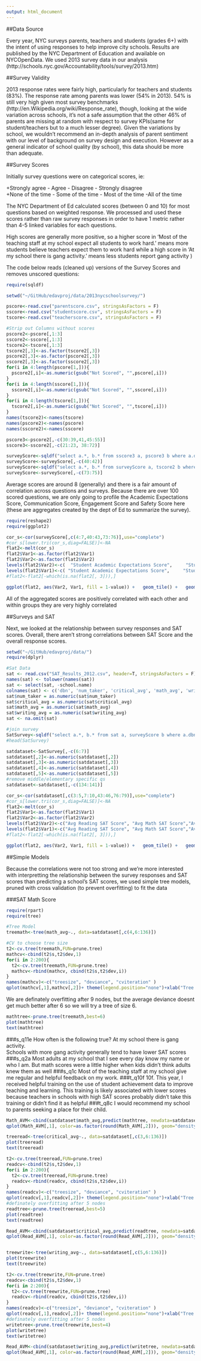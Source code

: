 ```yaml
---
output: html_document
---
```

##Data Source

Every year, NYC surveys parents, teachers and students (grades 6+) with the intent of using responses to help improve city schools.  Results are published by the NYC Department of Education and available on NYCOpenData.  We used 2013 survey data in our analysis (http://schools.nyc.gov/Accountability/tools/survey/2013.htm) 

##Survey Validity

2013 response rates were fairly high, particularly for teachers and students (83%).  The response rate among parents was lower (54% in 2013).  54% is still very high given most survey benchmarks (http://en.Wikipedia.org/wiki/Response_rate), though, looking at the wide variation across schools, it's not a safe assumption that the other 46% of parents are missing at random with respect to survey KPIs(same for student/teachers but to a much lesser degree).  Given the variations by school, we wouldn't recommend an in-depth analysis of parent sentiment with our level of background on survey design and execution.  However as a general indicator of school quality (by school), this data should be more than adequate.

##Survey Scores

Initially survey questions were on categorical scores, ie:  
 
+Strongly agree - Agree - Disagree - Strongly disagree   
+None of the time - Some of the time - Most of the time -All of the time 
 
The NYC Department of Ed calculated scores (between 0 and 10) for most questions based on weighted response.  We processed and used these scores rather than raw survey responses in order to have 1 metric rather than 4-5 linked variables for each questions.   
 
High scores are generally more positive, so a higher score in 'Most of the teaching staff at my school expect all students to work hard.' means more students believe teachers expect them to work hard while a high score in 'At my school there is gang activity.' means less students report gang activity )

The code below reads (cleaned up) versions of the Survey Scores and removes unscored questions: 

```r

require(sqldf)

setwd("~/GitHub/edavproj/data/2013nycschoolsurvey/")

pscore<-read.csv("parentscore.csv", stringsAsFactors = F)
sscore<-read.csv("studentscore.csv", stringsAsFactors = F)
tscore<-read.csv("teacherscore.csv", stringsAsFactors = F)

#Strip out Columns without scores
pscore2<-pscore[,1:3]
sscore2<-sscore[,1:3]
tscore2<-tscore[,1:3]
tscore2[,3]<-as.factor(tscore2[,3])
pscore2[,3]<-as.factor(pscore2[,3])
sscore2[,3]<-as.factor(sscore2[,3])
for(i in 4:length(pscore[1,])){
  pscore2[,i]<-as.numeric(gsub("Not Scored", "",pscore[,i]))
}
for(i in 4:length(sscore[1,])){
  sscore2[,i]<-as.numeric(gsub("Not Scored", "",sscore[,i]))
}
for(i in 4:length(tscore[1,])){
  tscore2[,i]<-as.numeric(gsub("Not Scored", "",tscore[,i]))
}
names(tscore2)<-names(tscore)
names(pscore2)<-names(pscore)
names(sscore2)<-names(sscore)

pscore3<-pscore2[,-c(30:39,41,45:55)]
sscore3<-sscore2[,-c(21:23, 38:72)]

surveyScore<-sqldf("select a.*, b.* from sscore3 a, pscore3 b where a.dbn=b.dbn")
surveyScore<-surveyScore[,-c(40:42)]
surveyScore<-sqldf("select a.*, b.* from surveyScore a, tscore2 b where a.dbn=b.dbn")
surveyScore<-surveyScore[,-c(73:75)]

```

Average scores are around 8 (generally) and there is a fair amount of correlation across questions and surveys.  Because there are over 100 scored questions, we are only going to profile the Academic Expectations Score, Communication Score, Engagement Score and Safety Score here (these are aggregates created by the dept of Ed to summarize the survey).


```r
require(reshape2)
require(ggplot2)

cor_s<-cor(surveyScore[,c(4:7,40:43,73:76)],use="complete")
#cor_s[lower.tri(cor_s,diag=FALSE)]<-NA
flat2<-melt(cor_s)
flat2$Var1<-as.factor(flat2$Var1)
flat2$Var2<-as.factor(flat2$Var2)
levels(flat2$Var2)<-c(  "Student Academic Expectations Score",     "Student Communication Score",     "Student Engagement Score",    "Student Safety Score",     "Parent Academic Expectations Score","Parent Communication Score",     "Parent Engagement Score",     "Parent Safety Score",     "Teacher Academic Expectations Score","Teacher Communication Score",     "Teacher Engagement Score",     "Teacher Safety Score")
levels(flat2$Var1)<-c( "Student Academic Expectations Score",     "Student Communication Score",     "Student Engagement Score",    "Student Safety Score",     "Parent Academic Expectations Score","Parent Communication Score",     "Parent Engagement Score",     "Parent Safety Score",     "Teacher Academic Expectations Score","Teacher Communication Score",     "Teacher Engagement Score",     "Teacher Safety Score")
#flat2<-flat2[-which(is.na(flat2[, 3])),]

ggplot(flat2, aes(Var2, Var1, fill = 1-value)) +   geom_tile() +   geom_text(aes(Var2, Var1, label = round(value*100)), color = "#073642", size = 4) + theme(legend.position="none")+ theme(axis.title.x = element_blank())+ theme(axis.title.y = element_blank())+theme(axis.text.x = element_text(angle = 45, hjust = 1))+ggtitle("Correlation")


```
All of the aggregated scores are positively correlated with each other and within groups they are very highly correlated

##Surveys and SAT

Next, we looked at the relationship between survey responses and SAT scores.  Overall, there aren't strong correlations between SAT Score and the overall response scores.   

```r
setwd("~/GitHub/edavproj/data/")
require(dplyr)

#Sat Data
sat <- read.csv("SAT_Results_2012.csv", header=T, stringsAsFactors = F)
names(sat) <- tolower(names(sat))
sat <- select(sat, -school.name)
colnames(sat) <- c('dbn', 'num_taker', 'critical_avg', 'math_avg', 'writing_avg')
sat$num_taker = as.numeric(sat$num_taker)
sat$critical_avg = as.numeric(sat$critical_avg)
sat$math_avg = as.numeric(sat$math_avg)
sat$writing_avg = as.numeric(sat$writing_avg)
sat <- na.omit(sat)

#join survey
SatSurvey<-sqldf("select a.*, b.* from sat a, surveyScore b where a.dbn=b.dbn")
#head(SatSurvey)

satdataset<-SatSurvey[,-c(6:7)]
satdataset[,2]<-as.numeric(satdataset[,2])
satdataset[,3]<-as.numeric(satdataset[,3])
satdataset[,4]<-as.numeric(satdataset[,4])
satdataset[,5]<-as.numeric(satdataset[,5])
#remove middle/elementary specific qs
satdataset<-satdataset[,-c(134:141)]

cor_s<-cor(satdataset[,c(3:5,7:10,43:46,76:79)],use="complete")
#cor_s[lower.tri(cor_s,diag=FALSE)]<-NA
flat2<-melt(cor_s)
flat2$Var1<-as.factor(flat2$Var1)
flat2$Var2<-as.factor(flat2$Var2)
levels(flat2$Var2)<-c("Avg Reading SAT Score", "Avg Math SAT Score","Avg Writing SAT Score",  "Student Academic Expectations Score",     "Student Communication Score",     "Student Engagement Score",    "Student Safety Score",     "Parent Academic Expectations Score","Parent Communication Score",     "Parent Engagement Score",     "Parent Safety Score",     "Teacher Academic Expectations Score","Teacher Communication Score",     "Teacher Engagement Score",     "Teacher Safety Score")
levels(flat2$Var1)<-c("Avg Reading SAT Score", "Avg Math SAT Score","Avg Writing SAT Score",  "Student Academic Expectations Score",     "Student Communication Score",     "Student Engagement Score",    "Student Safety Score",     "Parent Academic Expectations Score","Parent Communication Score",     "Parent Engagement Score",     "Parent Safety Score",     "Teacher Academic Expectations Score","Teacher Communication Score",     "Teacher Engagement Score",     "Teacher Safety Score")
#flat2<-flat2[-which(is.na(flat2[, 3])),]

ggplot(flat2, aes(Var2, Var1, fill = 1-value)) +   geom_tile() +   geom_text(aes(Var2, Var1, label = round(value*100)), color = "#073642", size = 4) + theme(legend.position="none")+ theme(axis.title.x = element_blank())+ theme(axis.title.y = element_blank())+theme(axis.text.x = element_text(angle = 45, hjust = 1))


```

##Simple Models

Because the correlations were not too strong and we're more interested with interpretting the relationship between the survey responses and SAT scores than predicting a school's SAT scores, we used simple tree models, pruned with cross validation (to prevent overfitting) to fit the data

###SAT Math Score
```r

require(rpart)
require(tree)

#Tree Model
treemath<-tree(math_avg~., data=satdataset[,c(4,6:136)])

#CV to choose tree size
t2<-cv.tree(treemath,FUN=prune.tree)
mathcv<-cbind(t2$s,t2$dev,1)
for(i in 2:200){
  t2<-cv.tree(treemath,FUN=prune.tree)
  mathcv<-rbind(mathcv, cbind(t2$s,t2$dev,i))
}
names(mathcv)<-c("treesize", "deviance", "cviteration" )
qplot(mathcv[,1],mathcv[,2])+ theme(legend.position="none")+xlab("Tree Size")+ylab("Deviance")+geom_smooth()
```
We are definately overfitting after 9 nodes, but the average deviance doesnt get much better after 6 so we will try a tree of size 6.
```r
mathtree<-prune.tree(treemath,best=6)
plot(mathtree)
text(mathtree)
```
###s_q11e
How often is the following true? At my school there is gang activity.  
Schools with more gang activity generally tend to have lower SAT scores
###s_q2a
Most adults at my school that I see every day know my name or who I am.
But math scores were a little higher when kids didn't think adults knew them as well
###s_q1c
Most of the teaching staff at my school give me regular and helpful feedback on my work.
###t_q10f
10f. This year, I received helpful training on the use of student achievement data to improve teaching and learning.
This training is likely associated with lower scores because teachers in schools with high SAT scores probably didn't take this training or didn't find it as helpful
###t_q8c
I would recommend my school to parents seeking a place for their child.


```r

Math_AVM<-cbind(satdataset$math_avg,predict(mathtree, newdata=satdataset))
qplot(Math_AVM[,1], color=as.factor(round(Math_AVM[,2])), geom="density", xlab="Actual Math Score", main="Distribution of Model Predictions")

```

```r

treeread<-tree(critical_avg~., data=satdataset[,c(3,6:136)])
plot(treeread)
text(treeread)

t2<-cv.tree(treeread,FUN=prune.tree)
readcv<-cbind(t2$s,t2$dev,1)
for(i in 2:200){
  t2<-cv.tree(treeread,FUN=prune.tree)
  readcv<-rbind(readcv, cbind(t2$s,t2$dev,i))
}
names(readcv)<-c("treesize", "deviance", "cviteration" )
qplot(readcv[,1],readcv[,2])+ theme(legend.position="none")+xlab("Tree Size")+ylab("Deviance")+geom_smooth()
#definately overfitting after 5 nodes
readtree<-prune.tree(treeread,best=5)
plot(readtree)
text(readtree)

Read_AVM<-cbind(satdataset$critical_avg,predict(readtree, newdata=satdataset))
qplot(Read_AVM[,1], color=as.factor(round(Read_AVM[,2])), geom="density", xlab="Actual Reading Score", main="Distribution of Model Predictions")



```
```r

treewrite<-tree(writing_avg~., data=satdataset[,c(5,6:136)])
plot(treewrite)
text(treewrite)

t2<-cv.tree(treewrite,FUN=prune.tree)
readcv<-cbind(t2$s,t2$dev,1)
for(i in 2:200){
  t2<-cv.tree(treewrite,FUN=prune.tree)
  readcv<-rbind(readcv, cbind(t2$s,t2$dev,i))
}
names(readcv)<-c("treesize", "deviance", "cviteration" )
qplot(readcv[,1],readcv[,2])+ theme(legend.position="none")+xlab("Tree Size")+ylab("Deviance")+geom_smooth()
#definately overfitting after 5 nodes
writetree<-prune.tree(treewrite,best=4)
plot(writetree)
text(writetree)

Read_AVM<-cbind(satdataset$writing_avg,predict(writetree, newdata=satdataset))
qplot(Read_AVM[,1], color=as.factor(round(Read_AVM[,2])), geom="density", xlab="Actual Writing Score", main="Distribution of Model Predictions")



```


